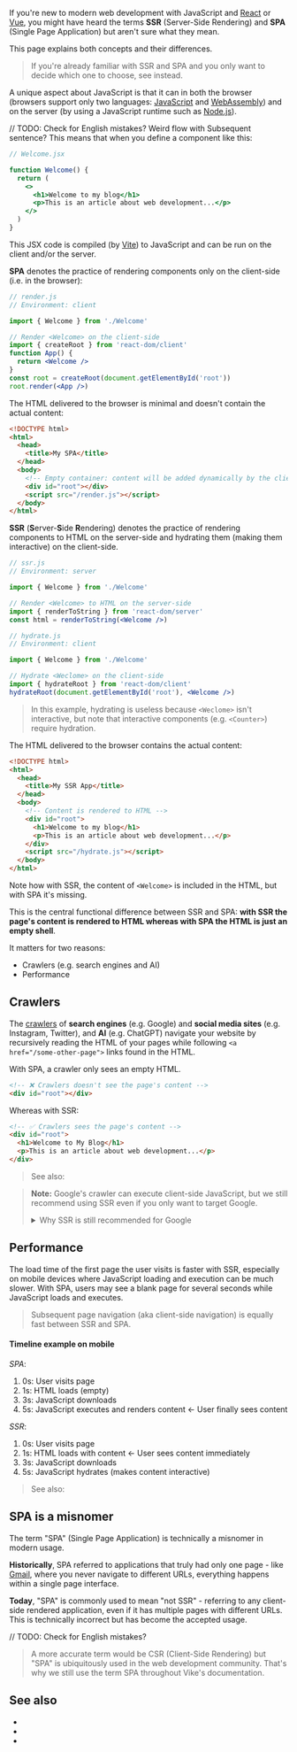
If you're new to modern web development with JavaScript and [React](https://react.dev) or [Vue](https://vuejs.org), you might have heard the terms **SSR** (Server-Side Rendering) and **SPA** (Single Page Application) but aren't sure what they mean.

This page explains both concepts and their differences.

> If you're already familiar with SSR and SPA and you only want to decide which one to choose, see <Link href="/SSR-vs-SPA" /> instead.

A unique aspect about JavaScript is that it can in both the browser (browsers support only two languages: [JavaScript](https://en.wikipedia.org/wiki/JavaScript) and [WebAssembly](https://webassembly.org)) and on the server (by using a JavaScript runtime such as [Node.js](https://nodejs.org)).

// TODO: Check for English mistakes? Weird flow with Subsequent sentence?
This means that when you define a component like this:

```jsx
// Welcome.jsx

function Welcome() {
  return (
    <>
      <h1>Welcome to my blog</h1>
      <p>This is an article about web development...</p>
    </>
  )
}
```

This JSX code is compiled (by [Vite](https://vite.dev)) to JavaScript and can be run on the client and/or the server.

**SPA** denotes the practice of rendering components only on the client-side (i.e. in the browser):

```jsx
// render.js
// Environment: client

import { Welcome } from './Welcome'

// Render <Welcome> on the client-side
import { createRoot } from 'react-dom/client'
function App() {
  return <Welcome />
}
const root = createRoot(document.getElementById('root'))
root.render(<App />)
```

The HTML delivered to the browser is minimal and doesn't contain the actual content:

```html
<!DOCTYPE html>
<html>
  <head>
    <title>My SPA</title>
  </head>
  <body>
    <!-- Empty container: content will be added dynamically by the client-side JavaScript -->
    <div id="root"></div>
    <script src="/render.js"></script>
  </body>
</html>
```

**SSR** (**S**erver-**S**ide **R**endering) denotes the practice of rendering components to HTML on the server-side and <Link href="/hydration">hydrating</Link> them (making them interactive) on the client-side.

```jsx
// ssr.js
// Environment: server

import { Welcome } from './Welcome'

// Render <Welcome> to HTML on the server-side
import { renderToString } from 'react-dom/server'
const html = renderToString(<Welcome />)
```

```jsx
// hydrate.js
// Environment: client

import { Welcome } from './Welcome'

// Hydrate <Weclome> on the client-side
import { hydrateRoot } from 'react-dom/client'
hydrateRoot(document.getElementById('root'), <Welcome />)
```

> In this example, hydrating is useless because `<Weclome>` isn't interactive, but note that interactive components (e.g. `<Counter>`) require hydration.

The HTML delivered to the browser contains the actual content:

```html
<!DOCTYPE html>
<html>
  <head>
    <title>My SSR App</title>
  </head>
  <body>
    <!-- Content is rendered to HTML -->
    <div id="root">
      <h1>Welcome to my blog</h1>
      <p>This is an article about web development...</p>
    </div>
    <script src="/hydrate.js"></script>
  </body>
</html>
```

Note how with SSR, the content of `<Welcome>` is included in the HTML, but with SPA it's missing.

This is the central functional difference between SSR and SPA: **with SSR the page's content is rendered to HTML whereas with SPA the HTML is just an empty shell**.

It matters for two reasons:
 - Crawlers (e.g. search engines and AI)
 - Performance


## Crawlers

The [crawlers](https://en.wikipedia.org/wiki/Web_crawler) of **search engines** (e.g. Google) and **social media sites** (e.g. Instagram, Twitter), and **AI** (e.g. ChatGPT) navigate your website by recursively reading the HTML of your pages while following `<a href="/some-other-page">` links found in the HTML.

With SPA, a crawler only sees an empty HTML.

```html
<!-- ❌ Crawlers doesn't see the page's content -->
<div id="root"></div>
```

Whereas with SSR:

```html
<!-- ✅ Crawlers sees the page's content -->
<div id="root">
  <h1>Welcome to My Blog</h1>
  <p>This is an article about web development...</p>
</div>
```

> See also: <Link href="/SSR-vs-SPA" />

> **Note:** Google's crawler can execute client-side JavaScript, but we still recommend using SSR even if you only want to target Google.
>
> <details>
> <summary>Why SSR is still recommended for Google</summary>
>
> // TODO: elaborate a bit more
> Google's crawler is unique because it can also execute client-side JavaScript. This means Google is able to index the content of SPA apps, but it isn't reliable and the common recommendation is still to use SSR even if you only want to target Google. (Also, Google may very well stop doing this since SSR has become a ubiquitous practice.)
> </details>


## Performance

The load time of the first page the user visits is faster with SSR, especially on mobile devices where JavaScript loading and execution can be much slower. With SPA, users may see a blank page for several seconds while JavaScript loads and executes.

> Subsequent page navigation (aka <Link href="/client-routing">client-side navigation</Link>) is equally fast between SSR and SPA.

#### Timeline example on mobile

*SPA*:
1. 0s: User visits page
2. 1s: HTML loads (empty)
3. 3s: JavaScript downloads
4. 5s: JavaScript executes and renders content ← User finally sees content

*SSR*:
1. 0s: User visits page
2. 1s: HTML loads with content ← User sees content immediately
3. 3s: JavaScript downloads
4. 5s: JavaScript hydrates (makes content interactive)

> See also: <Link href="/SSR-vs-SPA" />


## SPA is a misnomer

The term "SPA" (Single Page Application) is technically a misnomer in modern usage.

**Historically**, SPA referred to applications that truly had only one page - like [Gmail](https://thehistoryoftheweb.com/what-does-ajax-even-stand-for/), where you never navigate to different URLs, everything happens within a single page interface.

**Today**, "SPA" is commonly used to mean "not SSR" - referring to any client-side rendered application, even if it has multiple pages with different URLs. This is technically incorrect but has become the accepted usage.

// TODO: Check for English mistakes?
> A more accurate term would be CSR (Client-Side Rendering) but "SPA" is ubiquitously used in the web development community. That's why we still use the term SPA throughout Vike's documentation.


## See also

- <Link href="/SSR-vs-SPA" />
- <Link href="/hydration" />
- <Link href="/ssr" />
